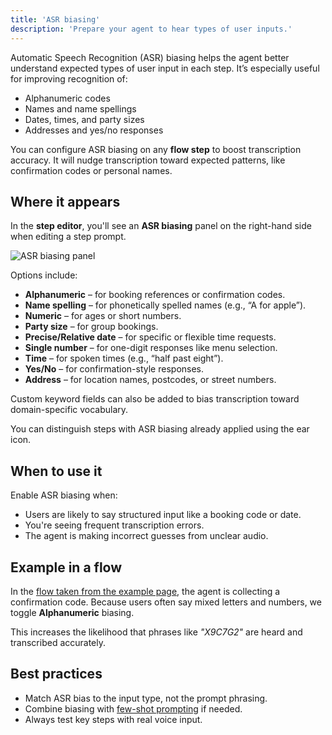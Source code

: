 ```yaml
---
title: 'ASR biasing'
description: 'Prepare your agent to hear types of user inputs.'
---
```


Automatic Speech Recognition (ASR) biasing helps the agent better understand expected types of user input in each step. It’s especially useful for improving recognition of:

- Alphanumeric codes
- Names and name spellings
- Dates, times, and party sizes
- Addresses and yes/no responses

You can configure ASR biasing on any **flow step** to boost transcription accuracy. It will nudge transcription toward expected patterns, like confirmation codes or personal names.

## Where it appears

In the **step editor**, you'll see an **ASR biasing** panel on the right-hand side when editing a step prompt.

![ASR biasing panel](/images/asr-opened.png)

Options include:

- **Alphanumeric** – for booking references or confirmation codes.
- **Name spelling** – for phonetically spelled names (e.g., “A for apple”).
- **Numeric** – for ages or short numbers.
- **Party size** – for group bookings.
- **Precise/Relative date** – for specific or flexible time requests.
- **Single number** – for one-digit responses like menu selection.
- **Time** – for spoken times (e.g., “half past eight”).
- **Yes/No** – for confirmation-style responses.
- **Address** – for location names, postcodes, or street numbers.

Custom keyword fields can also be added to bias transcription toward domain-specific vocabulary.

You can distinguish steps with ASR biasing already applied using the <Icon icon="ear" iconType="solid" /> ear icon.

## When to use it

Enable ASR biasing when:

- Users are likely to say structured input like a booking code or date.
- You're seeing frequent transcription errors.
- The agent is making incorrect guesses from unclear audio.

## Example in a flow

In the [flow taken from the example page](example), the agent is collecting a confirmation code. Because users often say mixed letters and numbers, we toggle **Alphanumeric** biasing.

This increases the likelihood that phrases like *"X9C7G2"* are heard and transcribed accurately.

## Best practices

- Match ASR bias to the input type, not the prompt phrasing.
- Combine biasing with [few-shot prompting](few-shot-prompting) if needed.
- Always test key steps with real voice input.
